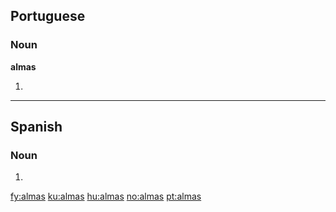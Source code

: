 ==Portuguese==

===Noun===
'''almas''' {{f|p}}

# {{pt-noun form of|[[alma]]|onlyf|pl}}

----

==Spanish==

===Noun===
{{infl|es|noun form|g=f|g2=p}}

# {{plural of|[[alma#Spanish|alma]]|nocat=1|lang=es}}

[[fy:almas]]
[[ku:almas]]
[[hu:almas]]
[[no:almas]]
[[pt:almas]]